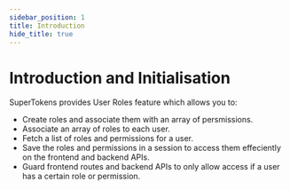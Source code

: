 ```yaml
---
sidebar_position: 1
title: Introduction
hide_title: true
---
```


# Introduction and Initialisation

SuperTokens provides User Roles feature which allows you to:
- Create roles and associate them with an array of persmissions.
- Associate an array of roles to each user.
- Fetch a list of roles and permissions for a user.
- Save the roles and permissions in a session to access them effeciently on the frontend and backend APIs.
- Guard frontend routes and backend APIs to only allow access if a user has a certain role or permission.
